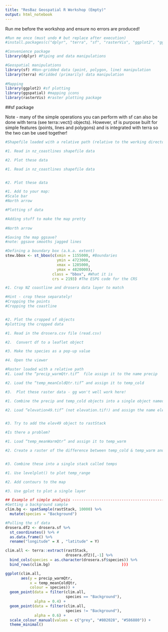 ```yaml
---
title: "ResBaz Geospatial R Workshop (Empty)"
output: html_notebook
---
```


Run me before the workshop and ensure no errors are produced!
```r
#Run me once (must undo # but replace after execution)
#install.packages(c("dplyr", "terra", "sf", "rasterVis", "ggplot2", "ggspatial"))
```


```r
#Convenience package
library(dplyr) #Piping and data manipulations

#Geospatial manipulations
library(sf) #Non-gridded data (point, polygon, line) manipulation
library(terra) #Gridded (primarily) data manipulation
 
#Mapping
library(ggplot2) #sf plotting
library(ggspatial) #mapping icons
library(rasterVis) #raster plotting package
```

##sf package

Note - many of the simple operations you can perform with sf can also be done with terra (see terra::vect() objects). However, sf is purpose built for simple features (points, lines and polygons) and is integrated with terra so the two can be used together!

```r
#Shapefile loaded with a relative path (relative to the working directory which is where ever the geospatialResBaz.proj file is)

#1. Read in nz_coastlines shapefile data 

#2. Plot these data

```

```r
#1. Read in nz_coastlines shapefile data 


#2. Plot these data

```

```r
#1. Add to your map:
#Scale bar
#North arrow

#Plotting sf data

#Adding stuff to make the map pretty
 
#North arrow

#Saving the map ggsave?
#note: ggsave smooths jagged lines

```

```r
#Defining a boundary box (a.k.a. extent)
stew.bbox <- st_bbox(c(xmin = 1155000, #Boundaries
                       ymin = 4723000,  
                       xmax = 1285000, 
                       ymax = 4820000), 
                     class = "bbox", #What it is
                     crs = 2193) #The ESPG code for the CRS

#1. Crop NZ coastline and drosera data layer to match

#Hint - crop these separately!
#Cropping the points
#Cropping the coastline


#2. Plot the cropped sf objects
#plotting the cropped data

```

```r

#1. Read in the drosera.csv file (read.csv)

#2.  Convert df to a leaflet object

#3. Make the species as a pop-up value

#4. Open the viewer


```

```r
#Raster loaded with a relative path 
#1. Load the “precip_warmQtr.tif”  file assign it to the name precip

#2. Load the “temp_meanColdQtr.tif” and assign it to temp_cold 

#3.  Plot these raster data - gg won't well work here!

```




```r
#1. Combine the precip and temp_cold objects into a single object named rastStack

#2. Load “elevation49.tif” (not elevation.tif!) and assign the name elev49


#3. Try to add the elev49 object to rastStack

#Is there a problem?


```

```r
#1. Load “temp_meanWarmQtr” and assign it to temp_warm 

#2. Create a raster of the difference between temp_cold & temp_warm and assign it to temp_range


#3. Combine these into a single stack called temps

```

```r
#1. Use levelplot() to plot temp_range

#2. Add contours to the map

#3. Use gplot to plot a single layer

```

```r
## Example of simple analysis ------------------------------------------------------------
#Getting a background sample
clim.bg <- spatSample(rastStack, 10000) %>% 
  mutate(species = "Background")

#Pulling the sf data
drosera.df2 <- drosera.sf %>%
  st_coordinates() %>% #
  as.data.frame() %>% 
  rename("longitude" = X , "latitude" = Y) 

clim.all <- terra::extract(rastStack, 
                           drosera.df2)[,-1] %>%
  bind_cols(species = as.character(drosera.sf$species)) %>% 
  bind_rows(clim.bg)                                )))

ggplot(clim.all,
       aes(y = precip_warmQtr,
           x = temp_meanColdQtr,
           colour = species)) +
  geom_point(data = filter(clim.all, 
                           species == "Background"),
             alpha = 0.4) +
  geom_point(data = filter(clim.all, 
                           species != "Background"),
             alpha = 0.6) +
  scale_colour_manual(values = c("grey", "#802028", "#586880")) +
  theme_minimal()

```
